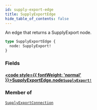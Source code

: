```yaml
---
id: supply-export-edge
title: SupplyExportEdge
hide_table_of_contents: false
---
```








An edge that returns a SupplyExport node.

```graphql
type SupplyExportEdge {
  node: SupplyExport!
}
```


### Fields

#### [<code style={{ fontWeight: 'normal' }}>SupplyExportEdge.<b>node</b></code>](#)<Bullet />[`SupplyExport!`](/supply/api/graphql-admin/reference/objects/supply-export) <Badge class="secondary" text="non-null"/> <Badge class="secondary" text="object"/>
> 
> 



### Member of

[`SupplyExportConnection`](/supply/api/graphql-admin/reference/objects/supply-export-connection)  <Badge class="secondary" text="object"/>



